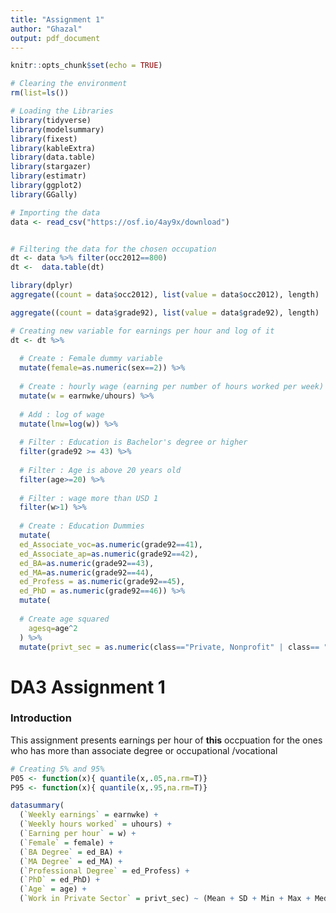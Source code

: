 ```yaml
---
title: "Assignment 1"
author: "Ghazal"
output: pdf_document
---
```


```r
knitr::opts_chunk$set(echo = TRUE)
```


```r
# Clearing the environment
rm(list=ls())

# Loading the Libraries
library(tidyverse)
library(modelsummary)
library(fixest)
library(kableExtra)
library(data.table)
library(stargazer)
library(estimatr)
library(ggplot2)
library(GGally)


```


```r
# Importing the data
data <- read_csv("https://osf.io/4ay9x/download")


# Filtering the data for the chosen occupation
dt <- data %>% filter(occ2012==800)
dt <-  data.table(dt)

```

```r
library(dplyr)
aggregate((count = data$occ2012), list(value = data$occ2012), length)

aggregate((count = data$grade92), list(value = data$grade92), length)

```


```r
# Creating new variable for earnings per hour and log of it
dt <- dt %>% 
  
  # Create : Female dummy variable
  mutate(female=as.numeric(sex==2)) %>% 
  
  # Create : hourly wage (earning per number of hours worked per week)
  mutate(w = earnwke/uhours) %>%
  
  # Add : log of wage
  mutate(lnw=log(w)) %>% 
  
  # Filter : Education is Bachelor's degree or higher
  filter(grade92 >= 43) %>% 
  
  # Filter : Age is above 20 years old
  filter(age>=20) %>% 
  
  # Filter : wage more than USD 1
  filter(w>1) %>% 
  
  # Create : Education Dummies
  mutate(
  ed_Associate_voc=as.numeric(grade92==41),
  ed_Associate_ap=as.numeric(grade92==42),
  ed_BA=as.numeric(grade92==43),
  ed_MA=as.numeric(grade92==44),
  ed_Profess = as.numeric(grade92==45),
  ed_PhD = as.numeric(grade92==46)) %>% 
  mutate(
    
  # Create age squared
    agesq=age^2
  ) %>% 
  mutate(privt_sec = as.numeric(class=="Private, Nonprofit" | class== "Private, For Profit"))

```

# DA3 Assignment 1

### Introduction

This assignment presents earnings per hour of **this** occpuation for the ones who has more than associate degree or occupational /vocational 

```r

# Creating 5% and 95% 
P05 <- function(x){ quantile(x,.05,na.rm=T)}
P95 <- function(x){ quantile(x,.95,na.rm=T)}

datasummary(
  (`Weekly earnings` = earnwke) + 
  (`Weekly hours worked` = uhours) + 
  (`Earning per hour` = w) + 
  (`Female` = female) +
  (`BA Degree` = ed_BA) + 
  (`MA Degree` = ed_MA) + 
  (`Professional Degree` = ed_Profess) + 
  (`PhD` = ed_PhD) + 
  (`Age` = age) + 
  (`Work in Private Sector` = privt_sec) ~ (Mean + SD + Min + Max + Median + P95 + P05 + N), data = dt, title = "Descriptive Summary Statistics" )

```


```r

```

